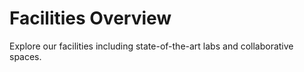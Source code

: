 
# Facilities Overview

Explore our facilities including state-of-the-art labs and collaborative spaces.
